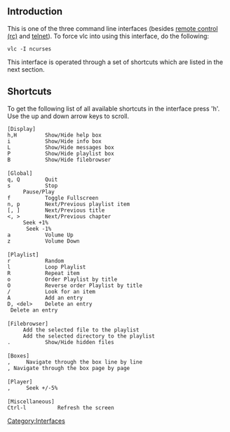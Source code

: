 {{Module|name=ncurses|type=Control interface|description=ncurses console interface}}

== Introduction ==
This is one of the three command line interfaces (besides [[Documentation:Modules/rc|remote control (rc)]] and [[Documentation:Modules/telnet|telnet]]).
To force vlc into using this interface, do the following:
 vlc -I ncurses

This interface is operated through a set of shortcuts which are listed in the next section.

== Shortcuts ==
To get the following list of all available shortcuts in the interface press 'h'. Use the up and down arrow keys to scroll.

 [Display]
 h,H         Show/Hide help box
 i           Show/Hide info box
 L           Show/Hide messages box
 P           Show/Hide playlist box
 B           Show/Hide filebrowser
 
 [Global]
 q, Q        Quit
 s           Stop
 <space>     Pause/Play
 f           Toggle Fullscreen
 n, p        Next/Previous playlist item
 [, ]        Next/Previous title
 <, >        Next/Previous chapter
 <right>     Seek +1%
 <left>      Seek -1%
 a           Volume Up
 z           Volume Down
 
 [Playlist]
 r           Random
 l           Loop Playlist
 R           Repeat item
 o           Order Playlist by title
 O           Reverse order Playlist by title
 /           Look for an item
 A           Add an entry
 D, <nowiki><del></nowiki>    Delete an entry 
 <backspace> Delete an entry
 
 [Filebrowser]
 <enter>     Add the selected file to the playlist
 <space>     Add the selected directory to the playlist
 .           Show/Hide hidden files
 
 [Boxes]
 <up>,<down>     Navigate through the box line by line
 <pgup>,<pgdown> Navigate through the box page by page
 
 [Player]
 <up>,<down>     Seek +/-5%
 
 [Miscellaneous]
 Ctrl-l          Refresh the screen

{{Documentation footer}}

[[Category:Interfaces]]